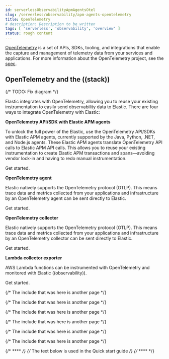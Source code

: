 ```yaml
---
id: serverlessObservabilityApmAgentsOtel
slug: /serverless/observability/apm-agents-opentelemetry
title: OpenTelemetry
# description: Description to be written
tags: [ 'serverless', 'observability', 'overview' ]
status: rough content
---
```



<Testing />


<div id="open-telemetry"></div>














[OpenTelemetry]({ot_what}) is a set of APIs, SDKs, tooling, and integrations that enable the capture and management of
telemetry data from your services and applications. For more information about the
OpenTelemetry project, see the [spec]({ot_spec}).

## OpenTelemetry and the ((stack))

{/* TODO: Fix diagram */}
<DiagramsApmOtelArchitecture />

Elastic integrates with OpenTelemetry, allowing you to reuse your existing instrumentation
to easily send observability data to Elastic.
There are four ways to integrate OpenTelemetry with Elastic:

**OpenTelemetry API/SDK with Elastic APM agents**

To unlock the full power of the Elastic, use the OpenTelemetry API/SDKs with Elastic APM agents,
currently supported by the Java, Python, .NET, and Node.js agents.
These Elastic APM agents translate OpenTelemetry API calls to Elastic APM API calls.
This allows you to reuse your existing instrumentation to create Elastic APM transactions and spans—avoiding vendor lock-in and having to redo manual instrumentation.

<DocLink id="serverlessObservabilityApmAgentsOtelApisdkWithElasticApmAgents">Get started</DocLink>.

**OpenTelemetry agent**

Elastic natively supports the OpenTelemetry protocol (OTLP).
This means trace data and metrics collected from your applications and infrastructure by an
OpenTelemetry agent can be sent directly to Elastic.

<DocLink id="serverlessObservabilityApmAgentsOtelNativeSupport" section="send-data-from-an-opentelemetry-agent">Get started</DocLink>.

**OpenTelemetry collector**

Elastic natively supports the OpenTelemetry protocol (OTLP).
This means trace data and metrics collected from your applications and infrastructure by an
OpenTelemetry collector can be sent directly to Elastic.

<DocLink id="serverlessObservabilityApmAgentsOtelNativeSupport" section="send-data-from-an-opentelemetry-collector">Get started</DocLink>.

**Lambda collector exporter**

AWS Lambda functions can be instrumented with OpenTelemetry and monitored with Elastic ((observability)).

<DocLink id="serverlessObservabilityApmAgentsOtelOtherExecutionEnvironments" section="aws-lambda-support">Get started</DocLink>.

{/* The include that was here is another page */}

{/* The include that was here is another page */}

{/* The include that was here is another page */}

{/* The include that was here is another page */}

{/* The include that was here is another page */}

{/* The include that was here is another page */}

{/* **** */}
{/* The text below is used in the Quick start guide */}
<Snippet1 />
{/* **** */}